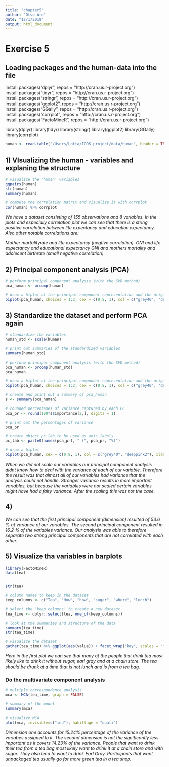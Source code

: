 ```yaml
---
title: "chapter5"
author: "Otso Aro"
date: "12/1/2019"
output: html_document
---
```


# Exercise 5

## Loading packages and the human-data into the file
install.packages("dplyr", repos = "http://cran.us.r-project.org")
install.packages("tidyr", repos = "http://cran.us.r-project.org")
install.packages("stringr", repos = "http://cran.us.r-project.org")
install.packages("ggplot2", repos = "http://cran.us.r-project.org")
install.packages("GGally", repos = "http://cran.us.r-project.org")
install.packages("corrplot", repos = "http://cran.us.r-project.org")
install.packages("FactoMineR", repos = "http://cran.us.r-project.org")


library(dplyr)
library(tidyr)
library(stringr)
library(ggplot2)
library(GGally)
library(corrplot)
```r
human <- read.table("/Users/Lotta/IODS-project/data/human", header = TRUE)
```

## 1) VIsualizing the human - variables and explaning the structure
```r
# visualize the 'human' variables
ggpairs(human)
str(human)
summary(human)

# compute the correlation matrix and visualize it with corrplot
cor(human) %>% corrplot
```
*We have a dataset consisting of 155 observations and 8 variables. In the plots and especially correlation plot we can see that there is a string positive correlation between life expectancy and education expectancy. Also other notable correlations are: *

*Mother mortalityrate  and life expectancy (negtive correlation).*
*GNI and life expectancy and educational expectancy*
*GNI and mothers mortality and adolecent birthrate (small negative correlation)*



## 2) Principal component analysis (PCA)
```r

# perform principal component analysis (with the SVD method)
pca_human <- prcomp(human)

# draw a biplot of the principal component representation and the original variables
biplot(pca_human, choices = 1:2, cex = c(0.8, 1), col = c("grey40", "deeppink2"))

```


## 3) Standardize the dataset and perform PCA again
```r
# standardize the variables
human_std <- scale(human)

# print out summaries of the standardized variables
summary(human_std)

# perform principal component analysis (with the SVD method)
pca_human <- prcomp(human_std)
pca_human

# draw a biplot of the principal component representation and the original variables
biplot(pca_human, choices = 1:2, cex = c(0.8, 1), col = c("grey40", "deeppink2"))

# create and print out a summary of pca_human
s <- summary(pca_human)

# rounded percentages of variance captured by each PC
pca_pr <- round(100*s$importance[2,], digits = 1) 

# print out the percentages of variance
pca_pr

# create object pc_lab to be used as axis labels
pc_lab <- paste0(names(pca_pr), " (", pca_pr, "%)")

# draw a biplot
biplot(pca_human, cex = c(0.8, 1), col = c("grey40", "deeppink2"), xlab = pc_lab[1], ylab = pc_lab[2])

```
*When we did not scale our variables our principal component analysis didnt know how to deal with the variance of each of our variable. Therefore the result was that almost all of our variables had variance that the analysis could not handle. Stronger variance results in more important variables, but because the variables were not scaled certain variables might have had a falty variance. After the scaling this was not the case.*

## 4)
*We can see that the first principal component (dimension) resulted of 53.6 % of variance of our variables. The second principal component resulted in 16.2 % of the variables variance. Our analysis was able to therefore separate two strong principal components that are not correlated with each other.*


## 5)  Visualize tha variables in barplots
```r
library(FactoMineR)
data(tea)


str(tea)

# column names to keep in the dataset
keep_columns <- c("Tea", "How", "how", "sugar", "where", "lunch")

# select the 'keep_columns' to create a new dataset
tea_time <- dplyr::select(tea, one_of(keep_columns))

# look at the summaries and structure of the data
summary(tea_time)
str(tea_time)

# visualize the dataset
gather(tea_time) %>% ggplot(aes(value)) + facet_wrap("key", scales = "free") + geom_bar() + theme(axis.text.x = element_text(angle = 45, hjust = 1, size = 8))

```
*Here in the first plot we can see that many of the people that drink tea most likely like to drink it without sugar, earl gray and at a chain store. The tea should be drunk at a time that is not lunch and is from a tea bag.*

### Do the multivariate component analysis
```r
# multiple correspondence analysis
mca <- MCA(tea_time, graph = FALSE)

# summary of the model
summary(mca)

# visualize MCA
plot(mca, invisible=c("ind"), habillage = "quali")
```

*Dimension one accounts for 15.24% percentage of the variance of the variabes assigned to it. The second dimension is not the significantly less important as it covers 14.23% of the variance. People that want to drink their tea from a tea bag most likely want to drink it at a chain store and with sugar. They also tend to want to drink Earl Gray. Participants that want unpackaged tea usually go for more green tea in a tea shop.*

